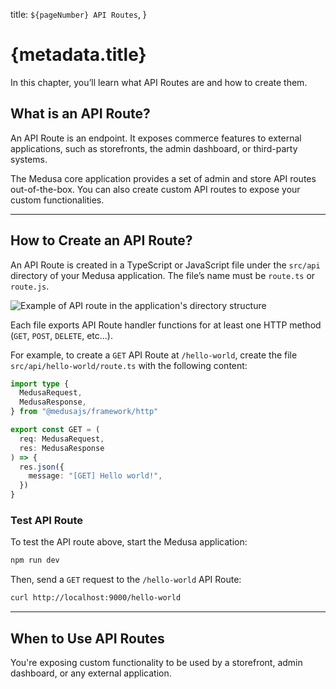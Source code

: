   title: `${pageNumber} API Routes`,
}

# {metadata.title}

In this chapter, you’ll learn what API Routes are and how to create them.

## What is an API Route?

An API Route is an endpoint. It exposes commerce features to external applications, such as storefronts, the admin dashboard, or third-party systems.

The Medusa core application provides a set of admin and store API routes out-of-the-box. You can also create custom API routes to expose your custom functionalities.

---

## How to Create an API Route?

An API Route is created in a TypeScript or JavaScript file under the `src/api` directory of your Medusa application. The file’s name must be `route.ts` or `route.js`. 

![Example of API route in the application's directory structure](https://res.cloudinary.com/dza7lstvk/image/upload/v1732808645/Medusa%20Book/route-dir-overview_dqgzmk.jpg)

Each file exports API Route handler functions for at least one HTTP method (`GET`, `POST`, `DELETE`, etc…).

For example, to create a `GET` API Route at `/hello-world`, create the file `src/api/hello-world/route.ts` with the following content:

```ts title="src/api/hello-world/route.ts"
import type {
  MedusaRequest,
  MedusaResponse,
} from "@medusajs/framework/http"

export const GET = (
  req: MedusaRequest,
  res: MedusaResponse
) => {
  res.json({
    message: "[GET] Hello world!",
  })
}
```

### Test API Route

To test the API route above, start the Medusa application:

```bash npm2yarn
npm run dev
```

Then, send a `GET` request to the `/hello-world` API Route:

```bash
curl http://localhost:9000/hello-world
```

---

## When to Use API Routes

<Note title="Use API routes when" type="success">

You're exposing custom functionality to be used by a storefront, admin dashboard, or any external application.

</Note>

